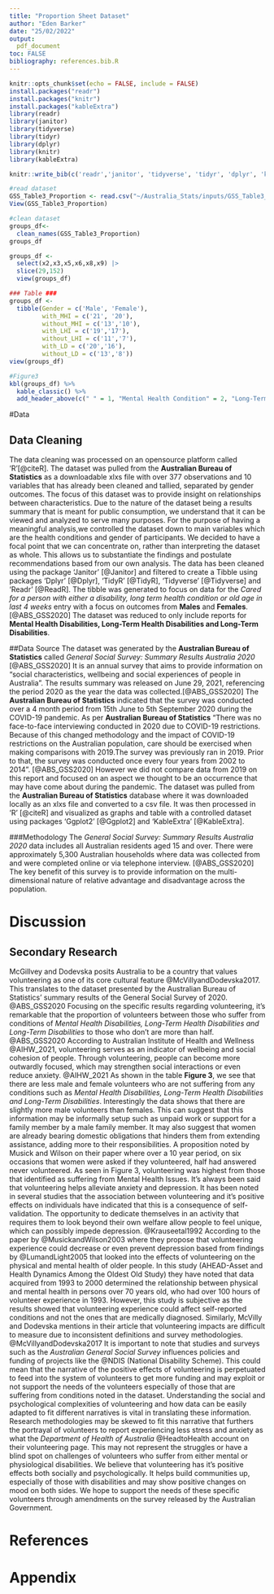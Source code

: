 ```yaml
---
title: "Proportion Sheet Dataset"
author: "Eden Barker"
date: "25/02/2022"
output:
  pdf_document
toc: FALSE
bibliography: references.bib.R
---
```


```r
knitr::opts_chunk$set(echo = FALSE, include = FALSE)
install.packages("readr")
install.packages("knitr")
install.packages("kableExtra")
library(readr)
library(janitor)
library(tidyverse)
library(tidyr)
library(dplyr)
library(knitr)
library(kableExtra)

knitr::write_bib(c('readr','janitor', 'tidyverse', 'tidyr', 'dplyr', 'knitr', 'kableExtra'), file = 'references.bib')
```

```r
#read dataset
GSS_Table3_Proportion <- read.csv("~/Australia_Stats/inputs/GSS_Table3_Proportion.csv")
View(GSS_Table3_Proportion)

#clean dataset
groups_df<- 
  clean_names(GSS_Table3_Proportion)
groups_df

groups_df <-
  select(x2,x3,x5,x6,x8,x9) |>
  slice(29,152)
  view(groups_df)
```

```r
### Table ###
groups_df <- 
  tibble(Gender = c('Male', 'Female'),
         with_MHI = c('21', '20'),
         without_MHI = c('13','10'),
         with_LHI = c('19','17'),
         without_LHI = c('11','7'),
         with_LD = c('20','16'),
         without_LD = c('13','8'))
view(groups_df)

#Figure3
kbl(groups_df) %>% 
  kable_classic() %>%
  add_header_above(c(" " = 1, "Mental Health Condition" = 2, "Long-Term Health Condition" = 2, "Long-Term Disability" = 2))

```
#Data

## Data Cleaning
  The data cleaning was processed on an opensource platform called 'R'[@citeR]. The dataset was pulled from the **Australian Bureau of Statistics** as a downloadable xlxs file with over 377 observations and 10 variables that has already been cleaned and tallied, separated by gender outcomes. The focus of this dataset was to provide insight on relationships between characteristics. Due to the nature of the dataset being a results summary that is meant for public consumption, we understand that it can be viewed and analyzed to serve many purposes. For the purpose of having a meaningful analysis,we controlled the dataset down to main variables which are the health conditions and gender of participants. We decided to have a focal point that we can concentrate on, rather than interpreting the dataset as whole. This allows us to substantiate the findings and postulate recommendations based from our own analysis. The data has been cleaned using the package 'Janitor' [@Janitor] and filtered to create a Tibble using packages 'Dplyr' [@Dplyr], 'TidyR' [@TidyR], 'Tidyverse' [@Tidyverse] and 'Readr' [@ReadR]. The tibble was generated to focus on data for the *Cared for a person with either a disability, long term health condition or old age in last 4 weeks* entry with a focus on outcomes from **Males** and **Females**.[@ABS_GSS2020] The dataset was reduced to only include reports for **Mental Health Disabilities, Long-Term Health Disabilities and Long-Term Disabilities**. 

##Data Source
  The dataset was generated by the **Australian Bureau of Statistics** called *General Social Survey: Summary Results Australia 2020* [@ABS_GSS2020] It is an annual survey that aims to provide information on "social characteristics, wellbeing and social experiences of people in Australia". The results summary was released on June 29, 2021, referencing the period 2020 as the year the data was collected.[@ABS_GSS2020] The **Australian Bureau of Statistics** indicated that the survey was conducted over a 4 month period from 15th June to 5th September 2020 during the COVID-19 pandemic. As per **Australian Bureau of Statistics** "There was no face-to-face interviewing conducted in 2020 due to COVID-19 restrictions. Because of this changed methodology and the impact of COVID-19 restrictions on the Australian population, care should be exercised when making comparisons with 2019.The survey was previously ran in 2019.  Prior to that, the survey was conducted once every four years from 2002 to 2014". [@ABS_GSS2020] However we did not compare data from 2019 on this report and focused on an aspect we thought to be an occurrence that may have come about during the pandemic. The dataset was pulled from the **Australian Bureau of Statistics** database where it was downloaded locally as an xlxs file and converted to a csv file. It was then processed in 'R' [@citeR] and visualized as graphs and table with a controlled dataset using packages 'Ggplot2' [@Ggplot2] and 'KableExtra' [@KableExtra]. 

###Methodology 
  The *General Social Survey: Summary Results Australia 2020* data includes all Australian residents aged 15 and over. There were approximately 5,300 Australian households where data was collected from and were completed online or via telephone interview. [@ABS_GSS2020] The key benefit of this survey is to provide information on the multi-dimensional nature of relative advantage and disadvantage across the population. 

# Discussion

## Secondary Research
McGillvey and Dodevska posits Australia to be a country that values volunteering as one of its core cultural feature @McVillyandDodevska2017. This translates to the dataset presented by the Australian Bureau of Statistics’ summary results of the General Social Survey of 2020. @ABS_GSS2020 Focusing on the specific results regarding volunteering, it’s remarkable that the proportion of volunteers between those who suffer from conditions of *Mental Health Disabilities, Long-Term Health Disabilities and Long-Term Disabilities* to those who don’t are more than half. @ABS_GSS2020 According to Australian Institute of Health and Wellness @AIHW_2021, volunteering serves as an indicator of wellbeing and social cohesion of people. Through volunteering, people can become more outwardly focused, which may strengthen social interactions or even reduce anxiety. @AIHW_2021 As shown in the table **Figure 3**, we see that there are less male and female volunteers who are not suffering from any conditions such as *Mental Health Disabilities, Long-Term Health Disabilities and Long-Term Disabilities*. Interestingly the data shows that there are slightly more male volunteers than females. This can suggest that this information may be informally setup such as unpaid work or support for a family member by a male family member. It may also suggest that women are already bearing domestic obligations that hinders them from extending assistance, adding more to their responsibilities. A proposition noted by Musick and Wilson on their paper where over a 10 year period, on six occasions that women were asked if they volunteered, half had answered never volunteered. As seen in Figure 3, volunteering was highest from those that identified as suffering from Mental Health Issues. It's always been said that volunteering helps alleviate anxiety and depression. It has been noted in several studies that the association between volunteering and it's positive effects on individuals have indicated that this is a consequence of self-validation. The opportunity to dedicate themselves in an activity that requires them to look beyond their own welfare allow people to feel unique, which can possibly impede depression. @Krauseetal1992 According to the paper by @MusickandWilson2003 where they propose that volunteering experience could decrease or even prevent depression based from findings by @LumandLight2005 that looked into the effects of volunteering on the physical and mental health of older people. In this study (AHEAD-Asset and Health Dynamics Among the Oldest Old Study) they have noted that data acquired from 1993 to 2000 determined the relationship between physical and mental health in persons over 70 years old, who had over 100 hours of volunteer experience in 1993. However, this study is subjective as the results showed that volunteering experience could affect self-reported conditions and not the ones that are medically diagnosed. Similarly, McVilly and Dodevska mentions in their article that volunteering impacts are difficult to measure due to inconsistent definitions and survey methodologies. @McVillyandDodevska2017 It is important to note that studies and surveys such as the *Australian General Social Survey* influences policies and funding of projects like the @NDIS (National Disability Scheme). This could mean that the narrative of the positive effects of volunteering is perpetuated to feed into the system of volunteers to get more funding and may exploit or not support the needs of the volunteers especially of those that are suffering from conditions noted in the dataset. Understanding the social and psychological complexities of volunteering and how data can be easily adapted to fit different narratives is vital in translating these information. Research methodologies may be skewed to fit this narrative that furthers the portrayal of volunteers to report experiencing less stress and anxiety as what the *Department of Health of Australia* @HeadtoHealth account on their volunteering page. This may not represent the struggles or have a blind spot on challenges of volunteers who suffer from either mental or physiological disabilities. We believe that volunteering has it's positive effects both socially and psychologically. It helps build communities up, especially of those with disabilities and may show positive changes on mood on both sides. We hope to support the needs of these specific volunteers through amendments on the survey released by the Australian Government. 



\newpage

\appendix

\newpage


# References

# Appendix {-}

